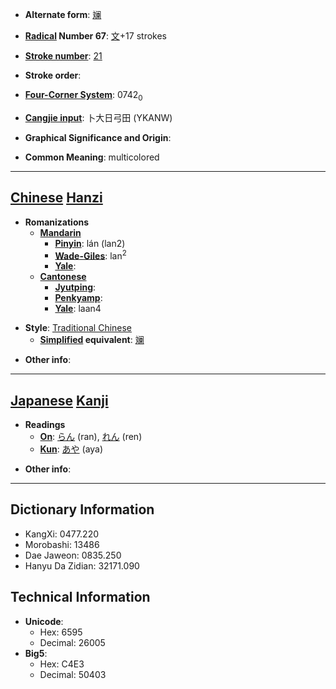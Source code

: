 * '''Alternate form''': [[斓]]

* '''[[Wiktionary:Chinese radical index| Radical]] Number 67''': [[Wiktionary:Chinese radical index 文|文]]+17 strokes

* '''[[Wiktionary:Chinese total strokes index|Stroke number]]''': [[Wiktionary:Chinese total strokes index 21|21]]

* '''Stroke order''': 

* '''[[Wiktionary:Chinese four corner index|Four-Corner System]]''': 0742<sub>0</sub>

* '''[[Wiktionary:Chinese Cangjie index|Cangjie input]]''': 卜大日弓田 (YKANW)

* '''Graphical Significance and Origin''': 

* '''Common Meaning''': multicolored

----

== [[Chinese]] [[Hanzi]] ==

* '''Romanizations'''
** '''[[Mandarin]]'''
*** '''[[Pinyin]]''': lán (lan2)
*** '''[[Wade-Giles]]''': lan<sup>2</sup>
*** '''[[Yale]]''': 
** '''[[Cantonese]]'''
*** '''[[Jyutping]]''':
*** '''[[Penkyamp]]''': 
*** '''[[Yale]]''': laan4

* '''Style''': [[Traditional Chinese]] 
** '''[[Simplified Chinese|Simplified]] equivalent''': [[斓]]

* '''Other info''': 

----

== [[Japanese]] [[Kanji]] ==

* '''Readings'''
** '''[[On]]''': [[らん]] (ran), [[れん]] (ren)
** '''[[Kun]]''': [[あや]] (aya)

* '''Other info''':  

----

== Dictionary Information ==

* KangXi: 0477.220
* Morobashi: 13486
* Dae Jaweon: 0835.250
* Hanyu Da Zidian: 32171.090

== Technical Information ==

* '''Unicode''':
** Hex: 6595
** Decimal: 26005
* '''Big5''':
** Hex: C4E3
** Decimal: 50403